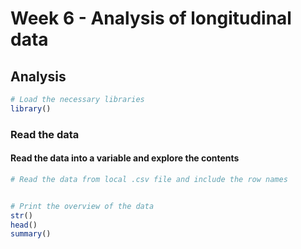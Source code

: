 # Week 6 - Analysis of longitudinal data

## Analysis

```r
# Load the necessary libraries
library()
```


### Read the data

#### Read the data into a variable and explore the contents

```r
# Read the data from local .csv file and include the row names


# Print the overview of the data
str()
head()
summary()
```
